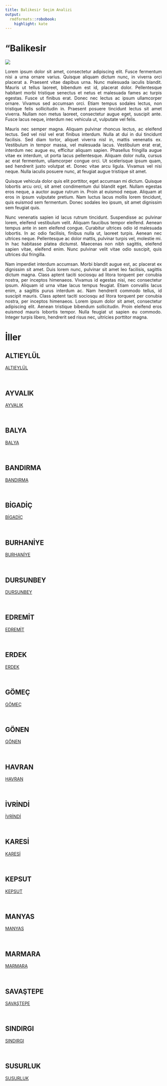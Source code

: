 ```yaml
---
title: Balikesi̇r Seçim Analizi
output:
  rmdformats::robobook:
    highlight: kate
---
```

# "Balikesi̇r

<img src="https://ontheworldmap.com/turkey/map-of-turkey.jpg" >

::: {style="text-align: justify;"}
Lorem ipsum dolor sit amet, consectetur adipiscing elit. Fusce fermentum nisi a urna ornare varius. Quisque aliquam dictum nunc, in viverra orci placerat a. Praesent vitae dapibus urna. Nunc malesuada iaculis blandit. Mauris ut tellus laoreet, bibendum est id, placerat dolor. Pellentesque habitant morbi tristique senectus et netus et malesuada fames ac turpis egestas. Fusce ut finibus erat. Donec nec lectus ac ipsum ullamcorper ornare. Vivamus sed accumsan orci. Etiam tempus sodales lectus, non tristique felis sollicitudin in. Praesent posuere tincidunt lectus sit amet viverra. Nullam non metus laoreet, consectetur augue eget, suscipit ante. Fusce lacus neque, interdum nec vehicula ut, vulputate vel felis.
:::


::: {style="text-align: justify;"}
Mauris nec semper magna. Aliquam pulvinar rhoncus lectus, ac eleifend lectus. Sed vel nisl vel erat finibus interdum. Nulla at dui in dui tincidunt facilisis. Sed diam tortor, aliquet viverra nisl in, mattis venenatis ex. Vestibulum in tempor massa, vel malesuada lacus. Vestibulum erat erat, interdum nec augue eu, efficitur aliquam sapien. Phasellus fringilla augue vitae ex interdum, ut porta lacus pellentesque. Aliquam dolor nulla, cursus ac erat fermentum, ullamcorper congue orci. Ut scelerisque ipsum quam, sed hendrerit justo volutpat et. Donec vitae arcu ligula. Vivamus vel nisi neque. Nulla iaculis posuere nunc, at feugiat augue tristique sit amet.
:::


::: {style="text-align: justify;"}
Quisque vehicula dolor quis elit porttitor, eget accumsan mi dictum. Quisque lobortis arcu orci, sit amet condimentum dui blandit eget. Nullam egestas eros neque, a auctor augue rutrum in. Proin at euismod neque. Aliquam at eros in ipsum vulputate pretium. Nam luctus lacus mollis lorem tincidunt, quis euismod sem fermentum. Donec sodales leo ipsum, sit amet dignissim sem feugiat quis.
:::


::: {style="text-align: justify;"}
Nunc venenatis sapien id lacus rutrum tincidunt. Suspendisse ac pulvinar lorem, eleifend vestibulum velit. Aliquam faucibus tempor eleifend. Aenean tempus ante in sem eleifend congue. Curabitur ultrices odio id malesuada lobortis. In ac odio facilisis, finibus nulla ut, laoreet turpis. Aenean nec ultrices neque. Pellentesque ac dolor mattis, pulvinar turpis vel, molestie mi. In hac habitasse platea dictumst. Maecenas non nibh sagittis, eleifend sapien vitae, eleifend enim. Nunc pulvinar velit vitae odio suscipit, quis ultrices dui fringilla.
:::


::: {style="text-align: justify;"}
Nam imperdiet interdum accumsan. Morbi blandit augue est, ac placerat ex dignissim sit amet. Duis lorem nunc, pulvinar sit amet leo facilisis, sagittis dictum magna. Class aptent taciti sociosqu ad litora torquent per conubia nostra, per inceptos himenaeos. Vivamus id egestas nisi, nec consectetur ipsum. Aliquam id urna vitae lacus tempus feugiat. Etiam convallis lacus enim, a sagittis purus interdum ac. Nam hendrerit commodo tellus, id suscipit mauris. Class aptent taciti sociosqu ad litora torquent per conubia nostra, per inceptos himenaeos. Lorem ipsum dolor sit amet, consectetur adipiscing elit. Aenean tristique bibendum sollicitudin. Proin eleifend eros euismod mauris lobortis tempor. Nulla feugiat ut sapien eu commodo. Integer turpis libero, hendrerit sed risus nec, ultricies porttitor magna. 
:::

# İller


## ALTIEYLÜL

 <a href="ALTIEYLÜL">ALTIEYLÜL</a> 

<br>


## AYVALIK

 <a href="AYVALIK">AYVALIK</a> 

<br>


## BALYA

 <a href="BALYA">BALYA</a> 

<br>


## BANDIRMA

 <a href="BANDIRMA">BANDIRMA</a> 

<br>


## BİGADİÇ

 <a href="BİGADİÇ">BİGADİÇ</a> 

<br>


## BURHANİYE

 <a href="BURHANİYE">BURHANİYE</a> 

<br>


## DURSUNBEY

 <a href="DURSUNBEY">DURSUNBEY</a> 

<br>


## EDREMİT

 <a href="EDREMİT">EDREMİT</a> 

<br>


## ERDEK

 <a href="ERDEK">ERDEK</a> 

<br>


## GÖMEÇ

 <a href="GÖMEÇ">GÖMEÇ</a> 

<br>


## GÖNEN

 <a href="GÖNEN">GÖNEN</a> 

<br>


## HAVRAN

 <a href="HAVRAN">HAVRAN</a> 

<br>


## İVRİNDİ

 <a href="İVRİNDİ">İVRİNDİ</a> 

<br>


## KARESİ

 <a href="KARESİ">KARESİ</a> 

<br>


## KEPSUT

 <a href="KEPSUT">KEPSUT</a> 

<br>


## MANYAS

 <a href="MANYAS">MANYAS</a> 

<br>


## MARMARA

 <a href="MARMARA">MARMARA</a> 

<br>


## SAVAŞTEPE

 <a href="SAVAŞTEPE">SAVAŞTEPE</a> 

<br>


## SINDIRGI

 <a href="SINDIRGI">SINDIRGI</a> 

<br>


## SUSURLUK

 <a href="SUSURLUK">SUSURLUK</a> 

<br>
